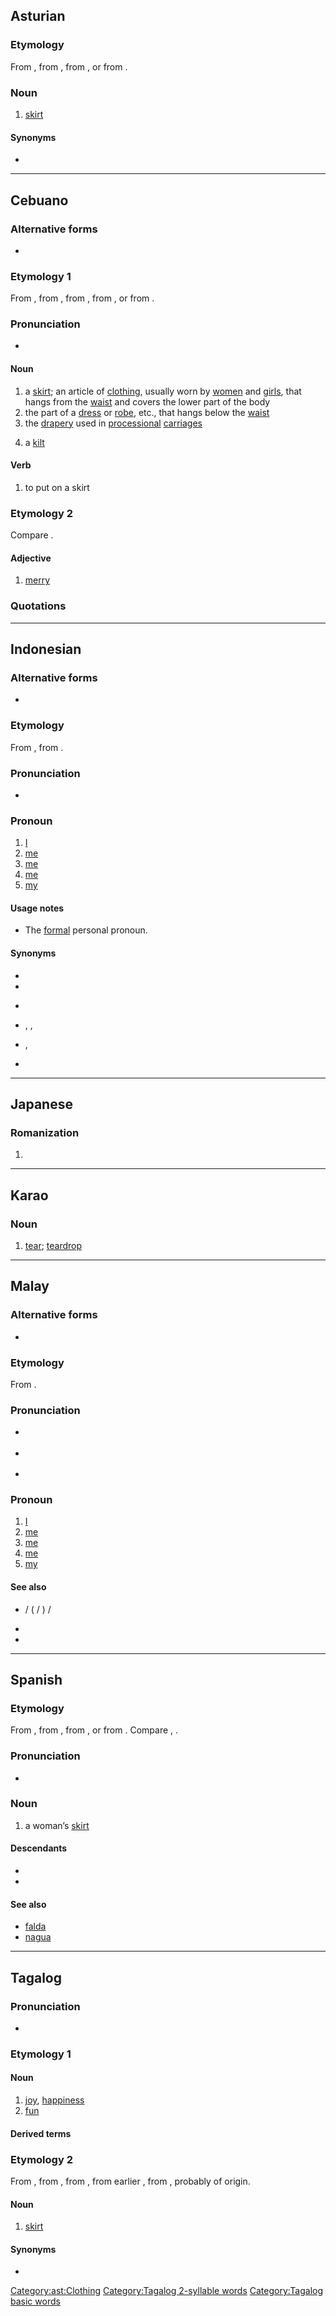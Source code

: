 {{also|sāya}}
==Asturian==

===Etymology===
From {{inh|ast|VL.|*sagia}}, from {{inh|ast|la|sagum}}, from {{der|ast|cel-gau|*sagos}}, or from {{der|ast|grc|σάγος}}.

===Noun===
{{ast-noun|f|sayes}}

# [[skirt]]

====Synonyms====
* {{l|ast|falda}}

[[Category:ast:Clothing]]

----

==Cebuano==

===Alternative forms===
* {{l|ceb|sayal}}

===Etymology 1===
From {{der|ceb|es|saya}}, from {{der|ceb|VL.|*sagia}}, from {{der|ceb|la|sagum}}, from {{der|ceb|cel-gau|*sagos}}, or from {{der|ceb|grc|σάγος}}.

===Pronunciation===
* {{hyph|sa|ya|lang=ceb}}

====Noun====
{{head|ceb|noun}}

# a [[skirt]]; an article of [[clothing]], usually worn by [[woman|women]] and [[girl]]s, that hangs from the [[waist]] and covers the lower part of the body
# the part of a [[dress]] or [[robe]], etc., that hangs below the [[waist]]
# the [[drapery]] used in [[processional]] [[carriage]]s
# {{lb|ceb|often|humorous}} a [[kilt]]

====Verb====
{{head|ceb|verb}}

# to put on a skirt

===Etymology 2===
Compare {{m|ceb|sadya}}.

====Adjective====
{{head|ceb|adjective}}

# [[merry]]

===Quotations===
{{seeCites|lang=ceb}}

{{topics|ceb|Clothing|Skirts}}

----

==Indonesian==

===Alternative forms===
* {{l|id|sahaya}}

===Etymology===
From {{inh|id|ms|saya}}, from {{der|id|sa|सहाय}}.

===Pronunciation===
* {{IPA|/saja/|lang=id}}

===Pronoun===
{{head|id|pronoun}}

# [[I]] {{gloss|personal pronoun}}
# [[me]] {{gloss|direct object of a verb}}
# [[me]] {{gloss|object of a preposition}}
# [[me]] {{gloss|indirect object of a verb}}
# [[my]] {{gloss|belonging to me}}

====Usage notes====
* The [[formal]] personal pronoun.

====Synonyms====
* {{l|id|aku}}
* {{l|id|ku}}
* {{l|id|daku}} {{q|poetic}}
* {{l|id|aye}}, {{l|id|gue}}, {{l|id|ogut}} {{q|Jakarta}}
* {{l|id|gua}}, {{l|id|gw}} {{q|Java}}
* {{l|id|hamba}}

----

==Japanese==

===Romanization===
{{ja-romaji}}

# {{ja-romanization of|さや}}

----

==Karao==

===Noun===
{{head|kyj|noun}}

# [[tear]]; [[teardrop]]

----

==Malay==

===Alternative forms===
* {{alter|ms|sahaya|سهاي}}

===Etymology===
From {{der|ms|sa|सहाय|t=follower}}.

===Pronunciation===
* {{a|Johor-Selangor}} {{IPA|/sajə/|lang=ms}}
* {{a|Riau-Lingga}} {{IPA|/saja/|lang=ms}}
* {{rhymes|ajə|jə|ə|lang=ms}}

===Pronoun===
{{ms-pronoun|j=ساي}}

# [[I]] {{gloss|personal pronoun}}
# [[me]] {{gloss|direct object of a verb}}
# [[me]] {{gloss|object of a preposition}}
# [[me]] {{gloss|indirect object of a verb}}
# [[my]] {{gloss|belonging to me}}
#: {{ux|ms|Nama '''saya''' ...|t=My name is ...|inline=0}}

====See also====
* {{l|ms|aku}} / {{l|ms|ku}} ({{l|ms|ku-}} / {{l|ms|-ku}}) / {{l|ms|daku}}
* {{l|ms|hamba}}
* {{l|ms|beta}}

----

==Spanish==

===Etymology===
From {{inh|es|VL.|*sagia}}, from {{inh|es|la|sagum}}, from {{der|es|cel-gau|*sagos}}, or from {{der|es|grc|σάγος}}. Compare {{cog|pt|saia}}, {{cog|fr|saie}}.

===Pronunciation===
* {{es-IPA}}

===Noun===
{{es-noun|f}}

# {{lb|es|archaic}} a woman’s [[skirt]]

====Descendants====
* {{desc|bor=1|ceb|saya}}
* {{desc|bor=1|tl|saya}}

====See also====
* [[falda]]
* [[nagua]]

----

==Tagalog==
{{attention|tl|some definitions added by non-native speaker; please check}}

===Pronunciation===
* {{IPA|/ˈsa.ja/|lang=tl}}

===Etymology 1===
{{rfe|tl}}

====Noun====
{{tl-noun}}

# [[joy]], [[happiness]]
# [[fun]]

====Derived terms====
{{der3|tl|sumaya|pasayahin|magpasaya}}

===Etymology 2===
From {{bor|tl|es|saya}}, from {{der|tl|VL.|*sagia}}, from {{der|tl|la|sagum}}, from earlier {{m|la|sagus}}, from {{der|tl|grc|σάγος}}, probably of {{der|tl|cel-gau|-}} origin.

====Noun====
{{tl-noun}}

# [[skirt]]

====Synonyms====
* {{l|tl|palda}}

[[Category:Tagalog 2-syllable words]]
[[Category:Tagalog basic words]]
{{topics|tl|Clothing|Skirts}}
{{topics|tl|Emotions}}